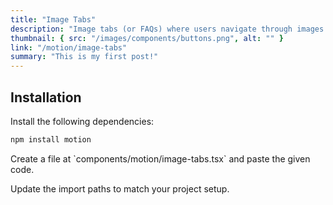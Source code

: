```yaml
---
title: "Image Tabs"
description: "Image tabs (or FAQs) where users navigate through images using tabs"
thumbnail: { src: "/images/components/buttons.png", alt: "" }
link: "/motion/image-tabs"
summary: "This is my first post!"
---
```



## Installation

<Steps>
<Step>
Install the following dependencies:
</Step>

```bash
npm install motion
```

<Step>
Create a file at `components/motion/image-tabs.tsx` and paste the given code.
</Step>


<Step>Update the import paths to match your project setup.</Step>

</Steps>
